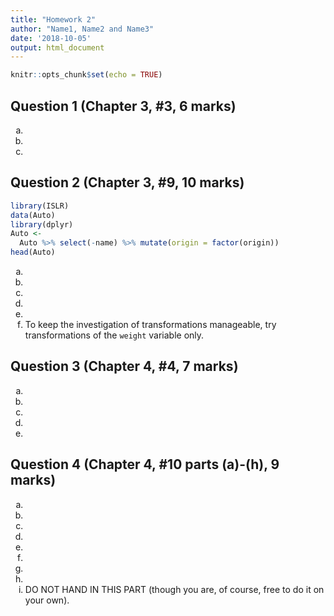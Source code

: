 ```yaml
---
title: "Homework 2"
author: "Name1, Name2 and Name3"
date: '2018-10-05'
output: html_document
---
```


```r
knitr::opts_chunk$set(echo = TRUE)
```


## Question 1 (Chapter 3, #3, 6 marks)

(a)

(b)

(c)

## Question 2 (Chapter 3, #9, 10 marks)

```r
library(ISLR) 
data(Auto)
library(dplyr)
Auto <- 
  Auto %>% select(-name) %>% mutate(origin = factor(origin))
head(Auto)
```

(a)

(b)


(c)


(d)

(e)

(f) To keep the investigation of transformations
manageable, try transformations of the `weight` variable
only.

## Question 3 (Chapter 4, #4, 7 marks)

(a)

(b)

(c)

(d)

(e)


## Question 4 (Chapter 4, #10 parts (a)-(h), 9 marks)

(a)

(b)

(c)

(d)

(e)

(f)

(g)

(h)

(i) DO NOT HAND IN THIS PART (though you are, of course,
free to do it on your own).